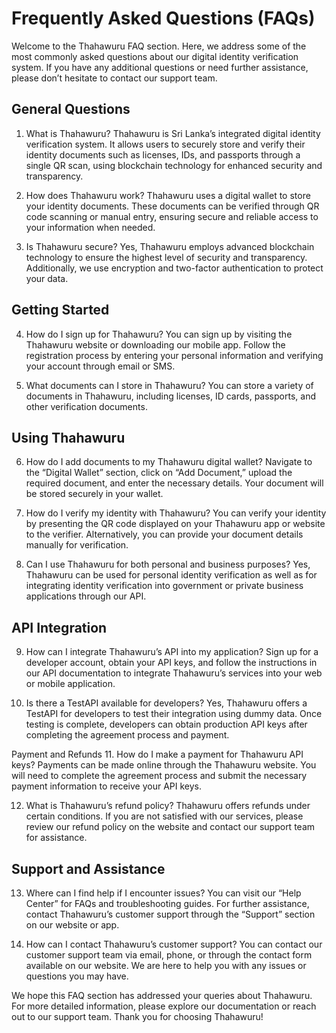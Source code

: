 # Frequently Asked Questions (FAQs)
Welcome to the Thahawuru FAQ section. Here, we address some of the most commonly asked questions about our digital identity verification system. If you have any additional questions or need further assistance, please don’t hesitate to contact our support team.

## General Questions
1. What is Thahawuru?
Thahawuru is Sri Lanka’s integrated digital identity verification system. It allows users to securely store and verify their identity documents such as licenses, IDs, and passports through a single QR scan, using blockchain technology for enhanced security and transparency.

2. How does Thahawuru work?
Thahawuru uses a digital wallet to store your identity documents. These documents can be verified through QR code scanning or manual entry, ensuring secure and reliable access to your information when needed.

3. Is Thahawuru secure?
Yes, Thahawuru employs advanced blockchain technology to ensure the highest level of security and transparency. Additionally, we use encryption and two-factor authentication to protect your data.

## Getting Started
4. How do I sign up for Thahawuru?
You can sign up by visiting the Thahawuru website or downloading our mobile app. Follow the registration process by entering your personal information and verifying your account through email or SMS.

5. What documents can I store in Thahawuru?
You can store a variety of documents in Thahawuru, including licenses, ID cards, passports, and other verification documents.

## Using Thahawuru
6. How do I add documents to my Thahawuru digital wallet?
Navigate to the “Digital Wallet” section, click on “Add Document,” upload the required document, and enter the necessary details. Your document will be stored securely in your wallet.

7. How do I verify my identity with Thahawuru?
You can verify your identity by presenting the QR code displayed on your Thahawuru app or website to the verifier. Alternatively, you can provide your document details manually for verification.

8. Can I use Thahawuru for both personal and business purposes?
Yes, Thahawuru can be used for personal identity verification as well as for integrating identity verification into government or private business applications through our API.

## API Integration
9. How can I integrate Thahawuru’s API into my application?
Sign up for a developer account, obtain your API keys, and follow the instructions in our API documentation to integrate Thahawuru’s services into your web or mobile application.

10. Is there a TestAPI available for developers?
Yes, Thahawuru offers a TestAPI for developers to test their integration using dummy data. Once testing is complete, developers can obtain production API keys after completing the agreement process and payment.

Payment and Refunds
11. How do I make a payment for Thahawuru API keys?
Payments can be made online through the Thahawuru website. You will need to complete the agreement process and submit the necessary payment information to receive your API keys.

12. What is Thahawuru’s refund policy?
Thahawuru offers refunds under certain conditions. If you are not satisfied with our services, please review our refund policy on the website and contact our support team for assistance.

## Support and Assistance
13. Where can I find help if I encounter issues?
You can visit our “Help Center” for FAQs and troubleshooting guides. For further assistance, contact Thahawuru’s customer support through the “Support” section on our website or app.

14. How can I contact Thahawuru’s customer support?
You can contact our customer support team via email, phone, or through the contact form available on our website. We are here to help you with any issues or questions you may have.

We hope this FAQ section has addressed your queries about Thahawuru. For more detailed information, please explore our documentation or reach out to our support team. Thank you for choosing Thahawuru!





